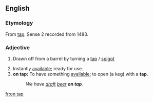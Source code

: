==English==

===Etymology===
From [[tap]]. Sense 2 recorded from 1483.

===Adjective===
{{en-adj|-|pos=[[on]] [[tap]]}}

# {{context|of beer etc}} Drawn off from a barrel by turning a [[tap]] / [[spigot]]
# Instantly [[available]]; ready for use.
# '''on tap:''' To have something [[available]]; to open (a keg) with a '''tap'''.
#: ''We have [[draft]] [[beer]] '''on tap'''.''

[[fr:on tap]]